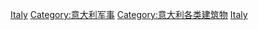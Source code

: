 [[Category:各国军事设施|Italy]]
[[Category:意大利军事|Category:意大利军事]]
[[Category:意大利各类建筑物|Category:意大利各类建筑物]]
[[Category:欧洲军事设施|Italy]]